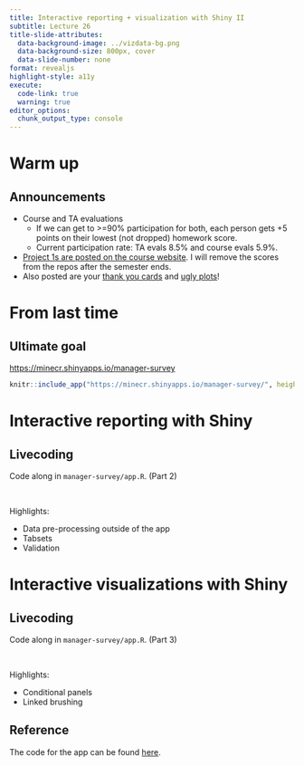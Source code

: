 ```yaml
---
title: Interactive reporting + visualization with Shiny II
subtitle: Lecture 26
title-slide-attributes:
  data-background-image: ../vizdata-bg.png
  data-background-size: 800px, cover
  data-slide-number: none
format: revealjs
highlight-style: a11y
execute:
  code-link: true
  warning: true
editor_options: 
  chunk_output_type: console
---
```


# Warm up

## Announcements

-   Course and TA evaluations
    -   If we can get to \>=90% participation for both, each person gets +5 points on their lowest (not dropped) homework score.
    -   Current participation rate: TA evals 8.5% and course evals 5.9%.
-   [Project 1s are posted on the course website](https://vizdata.org/student-work/project-1.html). I will remove the scores from the repos after the semester ends.
-   Also posted are your [thank you cards](https://vizdata.org/student-work/thank-you.html) and [ugly plots](https://vizdata.org/student-work/ugly-plot.html)!

# From last time

## Ultimate goal

::: {.medium .center-align}
[https://minecr.shinyapps.io/manager-survey](https://minecr.shinyapps.io/manager-survey/)
:::

```r
knitr::include_app("https://minecr.shinyapps.io/manager-survey/", height ="550px")
```

# Interactive reporting with Shiny

## Livecoding

::: task
Code along in `manager-survey/app.R`. (Part 2)
:::

<br>

Highlights:

-   Data pre-processing outside of the app
-   Tabsets
-   Validation

# Interactive visualizations with Shiny

## Livecoding

::: task
Code along in `manager-survey/app.R`. (Part 3)
:::

<br>

Highlights:

-   Conditional panels
-   Linked brushing

## Reference

The code for the app can be found [here](https://github.com/INFO526-DataViz/shiny-ex-2).
